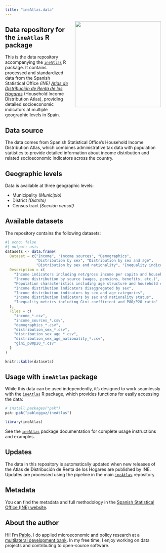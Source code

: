 ```yaml
---
title: "ineAtlas.data"
---
```


<img src="icon/logo_data.png" style="float: right; height: 278px; margin-left: 20px;">

<!-- ::: {.callout-warning}
## Website under construction

This website and its accompanying R package are currently under development. Check back soon for updates!
::: -->

## Data repository for the `ineAtlas` R package

This is the data repository accompanying the [`ineAtlas`](https://github.com/pablogguz/ineAtlas) R package. It contains processed and standardized data from the Spanish Statistical Office _(INE)_ [_Atlas de Distribución de Renta de los Hogares_](https://www.ine.es/dyngs/INEbase/es/operacion.htm?c=Estadistica_Candcid=1254736177088andmenu=ultiDatosandidp=1254735976608) (Household Income Distribution Atlas), providing detailed socioeconomic indicators at multiple geographic levels in Spain.

## Data source

The data comes from Spanish Statistical Office's Household Income Distribution Atlas, which combines administrative tax data with population statistics to provide detailed information about income distribution and related socioeconomic indicators across the country.

## Geographic levels

Data is available at three geographic levels:

- Municipality _(Municipio)_
- District _(Distrito)_
- Census tract _(Sección censal)_

## Available datasets

The repository contains the following datasets:

```r
#| echo: false
#| output: asis
datasets <- data.frame(
  Dataset = c("Income", "Income sources", "Demographics", 
              "Distribution by sex", "Distribution by sex and age",
              "Distribution by sex and nationality", "Inequality indicators"),
  Description = c(
    "Income indicators including net/gross income per capita and household income",
    "Income distribution by source (wages, pensions, benefits, etc.)",
    "Population characteristics including age structure and household composition",
    "Income distribution indicators disaggregated by sex",
    "Income distribution indicators by sex and age categories",
    "Income distribution indicators by sex and nationality status",
    "Inequality metrics including Gini coefficient and P80/P20 ratio"
  ),
  Files = c(
    "income_*.csv",
    "income_sources_*.csv",
    "demographics_*.csv",
    "distribution_sex_*.csv",
    "distribution_sex_age_*.csv",
    "distribution_sex_age_nationality_*.csv",
    "gini_p80p20_*.csv"
  )
)

knitr::kable(datasets)
```

## Usage with `ineAtlas` package

While this data can be used independently, it's designed to work seamlessly with the [`ineAtlas`](https://github.com/pablogguz/ineAtlas) R package, which provides functions for easily accessing the data:

```r
# install.packages("pak")
pak::pak("pablogguz/ineAtlas")

library(ineAtlas)
```

See the [`ineAtlas`](https://github.com/pablogguz/ineAtlas) package documentation for complete usage instructions and examples.

## Updates

The data in this repository is automatically updated when new releases of the Atlas de Distribución de Renta de los Hogares are published by INE. Updates are processed using the pipeline in the main [`ineAtlas`](https://github.com/pablogguz/ineAtlas) repository.

## Metadata 

You can find the metadata and full methodology in the [Spanish Statistical Office (INE) website](https://www.ine.es/dyngs/INEbase/es/operacion.htm?c=Estadistica_Candcid=1254736177088andmenu=metodologiaandidp=1254735976608).

## About the author

Hi! I'm [Pablo](https://pablogguz.github.io/). I do applied microeconomic and policy research at a [multilateral development bank](https://www.ebrd.com/sites/Satellite?c=Contentandcid=1395317980748andd=andpagename=EBRD%2FContent%2FContentLayout). In my free time, I enjoy working on data projects and contributing to open-source software.